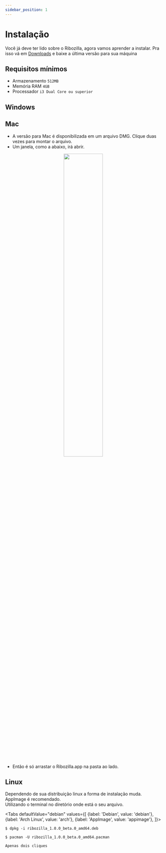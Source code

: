 ```yaml
---
sidebar_position: 1
---
```


# Instalação

Você já deve ter lido sobre o Ribozilla, agora vamos aprender a instalar. Pra isso vá em [Downloads](https://ribozilla.netlify.app/downloads) e baixe a última versão para sua máquina

## Requisitos mínimos
- Armazenamento `512MB`
- Memória RAM `4GB`
- Processador  `i3 Dual Core ou superior`

## Windows

## Mac
- A versão para Mac é disponibilizada em um arquivo DMG. Clique duas vezes para montar o arquivo.
- Um janela, como a abaixo, irá abrir.

<p align="center">
  <img src="../../static/img/installation/install-window.png" width="50%"/>
</p>

- Então é só arrastar o Ribozilla.app na pasta ao lado.

## Linux

Dependendo de sua distribuição linux a forma de instalação muda. AppImage é recomendado.  
Utilizando o terminal no diretório onde está o seu arquivo.


<Tabs
  defaultValue="debian"
  values={[
    {label: 'Debian', value: 'debian'},
    {label: 'Arch Linux', value: 'arch'},
    {label: 'AppImage', value: 'appimage'},
  ]}>
  <TabItem value="debian">

  ```shell
  $ dpkg -i ribozilla_1.0.0_beta.0_amd64.deb
  ```
  </TabItem>
  <TabItem value="arch">

  ```shell
  $ pacman -U ribozilla_1.0.0_beta.0_amd64.pacman
  ```
  </TabItem>
  <TabItem value="appimage">

  ```shell
  Apenas dois cliques 
  ```
  </TabItem>
</Tabs>
